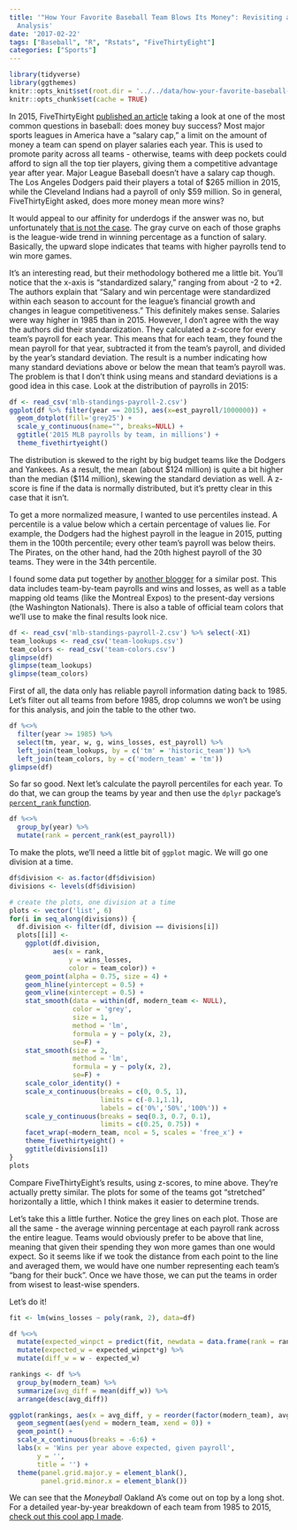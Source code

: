 ```yaml
---
title: '"How Your Favorite Baseball Team Blows Its Money": Revisiting a FiveThirtyEight
  Analysis'
date: '2017-02-22'
tags: ["Baseball", "R", "Rstats", "FiveThirtyEight"]
categories: ["Sports"]
---
```


```r
library(tidyverse)
library(ggthemes)
knitr::opts_knit$set(root.dir = '../../data/how-your-favorite-baseball-team-blows-its-money-revisiting-a-fivethirtyeight-analysis/')
knitr::opts_chunk$set(cache = TRUE)
```


In 2015, FiveThirtyEight [published an article](http://fivethirtyeight.com/features/dont-be-fooled-by-baseballs-small-budget-success-stories/) taking a look at one of the most common questions in baseball: does money buy success? Most major sports leagues in America have a "salary cap," a limit on the amount of money a team can spend on player salaries each year. This is used to promote parity across all teams - otherwise, teams with deep pockets could afford to sign all the top tier players, giving them a competitive advantage year after year. Major League Baseball doesn't have a salary cap though. The Los Angeles Dodgers paid their players a total of \$265 million in 2015, while the Cleveland Indians had a payroll of only \$59 million. So in general, FiveThirtyEight asked, does more money mean more wins?

It would appeal to our affinity for underdogs if the answer was no, but unfortunately [that is not the case](http://fivethirtyeight.com/features/how-your-favorite-baseball-team-blows-its-money/). The gray curve on each of those graphs is the league-wide trend in winning percentage as a function of salary. Basically, the upward slope indicates that teams with higher payrolls tend to win more games.

It's an interesting read, but their methodology bothered me a little bit. You'll notice that the x-axis is "standardized salary," ranging from about -2 to +2. The authors explain that "Salary and win percentage were standardized within each season to account for the league’s financial growth and changes in league competitiveness." This definitely makes sense. Salaries were way higher in 1985 than in 2015. However, I don't agree with the way the authors did their standardization. They calculated a z-score for every team's payroll for each year. This means that for each team, they found the mean payroll for that year, subtracted it from the team's payroll, and divided by the year's standard deviation. The result is a number indicating how many standard deviations above or below the mean that team's payroll was. The problem is that I don't think using means and standard deviations is a good idea in this case. Look at the distribution of payrolls in 2015:

```r
df <- read_csv('mlb-standings-payroll-2.csv')
ggplot(df %>% filter(year == 2015), aes(x=est_payroll/1000000)) +
  geom_dotplot(fill='grey25') +
  scale_y_continuous(name="", breaks=NULL) +
  ggtitle('2015 MLB payrolls by team, in millions') +
  theme_fivethirtyeight()
```

The distribution is skewed to the right by big budget teams like the Dodgers and Yankees. As a result, the mean (about \$124 million) is quite a bit higher than the median (\$114 million), skewing the standard deviation as well. A z-score is fine if the data is normally distributed, but it's pretty clear in this case that it isn't.

To get a more normalized measure, I wanted to use percentiles instead. A percentile is a value below which a certain percentage of values lie. For example, the Dodgers had the highest payroll in the league in 2015, putting them in the 100th percentile; every other team's payroll was below theirs. The Pirates, on the other hand, had the 20th highest payroll of the 30 teams. They were in the 34th percentile.

I found some data put together by [another blogger](http://blog.yhat.com/posts/replicating-five-thirty-eight-in-r.html) for a similar post. This data includes team-by-team payrolls and wins and losses, as well as a table mapping old teams (like the Montreal Expos) to the present-day versions (the Washington Nationals). There is also a table of official team colors that we'll use to make the final results look nice.

```r
df <- read_csv('mlb-standings-payroll-2.csv') %>% select(-X1)
team_lookups <- read_csv('team-lookups.csv')
team_colors <- read_csv('team-colors.csv')
glimpse(df)
glimpse(team_lookups)
glimpse(team_colors)
```

First of all, the data only has reliable payroll information dating back to 1985. Let's filter out all teams from before 1985, drop columns we won't be using for this analysis, and join the table to the other two.

```r
df %<>%
  filter(year >= 1985) %>% 
  select(tm, year, w, g, wins_losses, est_payroll) %>% 
  left_join(team_lookups, by = c('tm' = 'historic_team')) %>% 
  left_join(team_colors, by = c('modern_team' = 'tm'))
glimpse(df)
```

So far so good. Next let's calculate the payroll percentiles for each year. To do that, we can group the teams by year and then use the `dplyr` package's [`percent_rank` function](https://cran.r-project.org/web/packages/dplyr/vignettes/window-functions.html#ranking-functions).

```r
df %<>%
  group_by(year) %>% 
  mutate(rank = percent_rank(est_payroll))
```

To make the plots, we'll need a little bit of `ggplot` magic. We will go one division at a time.

```r
df$division <- as.factor(df$division)
divisions <- levels(df$division)

# create the plots, one division at a time
plots <- vector('list', 6)
for(i in seq_along(divisions)) {
  df.division <- filter(df, division == divisions[i])
  plots[[i]] <-
    ggplot(df.division,
           aes(x = rank,
               y = wins_losses,
               color = team_color)) +
    geom_point(alpha = 0.75, size = 4) +
    geom_hline(yintercept = 0.5) +
    geom_vline(xintercept = 0.5) +
    stat_smooth(data = within(df, modern_team <- NULL),
                color = 'grey',
                size = 1,
                method = 'lm',
                formula = y ~ poly(x, 2),
                se=F) +
    stat_smooth(size = 2,
                method = 'lm',
                formula = y ~ poly(x, 2),
                se=F) +
    scale_color_identity() +
    scale_x_continuous(breaks = c(0, 0.5, 1),
                       limits = c(-0.1,1.1),
                       labels = c('0%','50%','100%')) +
    scale_y_continuous(breaks = seq(0.3, 0.7, 0.1),
                       limits = c(0.25, 0.75)) +
    facet_wrap(~modern_team, ncol = 5, scales = 'free_x') +
    theme_fivethirtyeight() +
    ggtitle(divisions[i])
}
plots
```

Compare FiveThirtyEight's results, using z-scores, to mine above. They're actually pretty similar. The plots for some of the teams got "stretched" horizontally a little, which I think makes it easier to determine trends.

Let's take this a little further. Notice the grey lines on each plot. Those are all the same - the average winning percentage at each payroll rank across the entire league. Teams would obviously prefer to be above that line, meaning that given their spending they won more games than one would expect. So it seems like if we took the distance from each point to the line and averaged them, we would have one number representing each team's "bang for their buck". Once we have those, we can put the teams in order from wisest to least-wise spenders.

Let's do it!

```r
fit <- lm(wins_losses ~ poly(rank, 2), data=df)

df %<>%
  mutate(expected_winpct = predict(fit, newdata = data.frame(rank = rank))) %>%
  mutate(expected_w = expected_winpct*g) %>% 
  mutate(diff_w = w - expected_w)

rankings <- df %>%
  group_by(modern_team) %>%
  summarize(avg_diff = mean(diff_w)) %>%
  arrange(desc(avg_diff))

ggplot(rankings, aes(x = avg_diff, y = reorder(factor(modern_team), avg_diff))) +
  geom_segment(aes(yend = modern_team, xend = 0)) +
  geom_point() +
  scale_x_continuous(breaks = -6:6) +
  labs(x = 'Wins per year above expected, given payroll',
       y = '',
       title = '') +
  theme(panel.grid.major.y = element_blank(),
        panel.grid.minor.x = element_blank())
```


We can see that the *Moneyball* Oakland A's come out on top by a long shot. For a detailed year-by-year breakdown of each team from 1985 to 2015, [check out this cool app I made](http://shiny.science.psu.edu/jre206/mlb_payroll/).